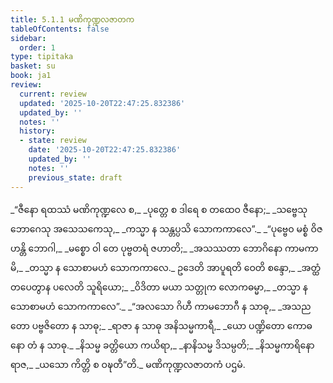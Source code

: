 ```yaml
---
title: 5.1.1 မဏိကုဏ္ဍလဇာတက
tableOfContents: false
sidebar:
  order: 1
type: tipitaka
basket: su
book: ja1
review:
  current: review
  updated: '2025-10-20T22:47:25.832386'
  updated_by: ''
  notes: ''
  history:
  - state: review
    date: '2025-10-20T22:47:25.832386'
    updated_by: ''
    notes: ''
    previous_state: draft
---
```



<DynamicBreadcrumb />


<ReviewStatus review={frontmatter.review} showDetails={true} />

<HypothesisAnnotation frontmatter={frontmatter} />

<Division number="1" book="ja1" e="ch" v="22" p="120">

<Paragraph number="1146" type="verses" book="ja1">
_“ဇီနော ရထဿံ မဏိကုဏ္ဍလေ စ,_  
_ပုတ္တေ စ ဒါရေ စ တထေဝ ဇီနော;_  
_သဗ္ဗေသု ဘောဂေသု အသေသကေသု,_  
_ကသ္မာ န သန္တပ္ပသိ သောကကာလေ”._  

</Paragraph>

</Division>
<Division number="2" book="ja1" e="ch" v="22" p="120">

<Paragraph number="1147" type="verses" book="ja1">
_“ပုဗ္ဗေဝ မစ္စံ ဝိဇဟန္တိ ဘောဂါ,_  
_မစ္စော ဝါ တေ ပုဗ္ဗတရံ ဇဟာတိ;_  
_အသဿတာ ဘောဂိနော ကာမကာမိ,_  
_တသ္မာ န သောစာမဟံ သောကကာလေ._  

</Paragraph>

</Division>
<Division number="3" book="ja1" e="ch" v="22" p="137">

<Paragraph number="1148" type="verses" book="ja1">
ဥဒေတိ အာပူရတိ ဝေတိ စန္ဒော,_  
_အတ္ထံ တပေတွာန ပလေတိ သူရိယော;_  
_ဝိဒိတာ မယာ သတ္တုက လောကဓမ္မာ,_  
_တသ္မာ န သောစာမဟံ သောကကာလေ”._  

</Paragraph>

</Division>
<Division number="4" book="ja1" e="ch" v="22" p="120">

<Paragraph number="1149" type="verses" book="ja1">
_“အလသော ဂိဟီ ကာမဘောဂီ န သာဓု,_  
_အသညတော ပဗ္ဗဇိတော န သာဓု;_  
_ရာဇာ န သာဓု အနိသမ္မကာရီ,_  
_ယော ပဏ္ဍိတော ကောဓနော တံ န သာဓု._  

</Paragraph>

</Division>
<Division number="5" book="ja1" e="ch" v="22" p="120">

<Paragraph number="1150" type="verses" book="ja1">
_နိသမ္မ ခတ္တိယော ကယိရာ,_  
_နာနိသမ္မ ဒိသမ္ပတိ;_  
_နိသမ္မကာရိနော ရာဇ,_  
_ယသော ကိတ္တိ စ ဝဍ္ဎတီ”တိ._  


</Paragraph>
</Division>

<Paragraph number="1151" type="center" book="ja1">
မဏိကုဏ္ဍလဇာတကံ ပဌမံ.
</Paragraph>